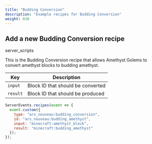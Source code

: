 ```yaml
---
title: "Budding Conversion"
description: "Example recipes for Budding Conversion"
weight: 810
---
```


## Add a new Budding Conversion recipe

<span class="badge text-bg-dark server-scripts">server_scripts</span>

This is the Budding Conversion recipe that allows Amethyst Golems to convert amethyst blocks to budding amethyst.

| Key      | Description                       |
|----------|-----------------------------------|
| `input`  | Block ID that should be converted |
| `result` | Block ID that should be produced  |

```js
ServerEvents.recipes(event => {
  event.custom({
    type: "ars_nouveau:budding_conversion",
    id: "ars_nouveau:budding_amethyst",
    input: "minecraft:amethyst_block",
    result: "minecraft:budding_amethyst"
  });
});
```

